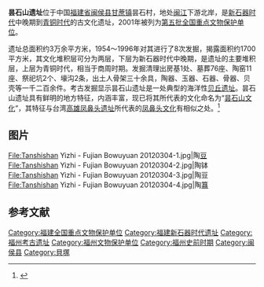 {{coord|26|09|01|N|119|08|41|E|display=title|scale:10000}}
{{文物保护单位
| 级别 = 全国
| 名称 = 昙石山遗址
| 图片 = 
| 所在 = [[福建省|福建省]][[闽侯县|闽侯县]]
| 分类 = 古遗址
| 时代 = [[新石器时代|新石器时代]]至[[商朝|商]][[周朝|周]]
| 编号 = [[第五批全国重点文物保护单位|第五批]]第52项
| 登录 = 2001年6月25日
}}

'''昙石山遗址'''位于中国[[福建省|福建省]][[闽侯县|闽侯县]][[甘蔗镇|甘蔗镇]]昙石村，地处[[闽江|闽江]]下游北岸，是[[新石器时代|新石器时代]]中晚期到[[青铜时代|青铜时代]]的古文化遗址，2001年被列为[[第五批全国重点文物保护单位|第五批全国重点文物保护单位]]。

遗址总面积约3万余平方米，1954～1996年对其进行了8次发掘，揭露面积约1700平方米，其文化堆积层可分为两层，下层为新石器时代中晚期，是遗址的主要堆积层，上层为青铜时代，相当于商周时期。发掘清理出房基1处、墓葬76座、陶窑11座、祭祀坑2个、壕沟2条，出土人骨架三十余具，陶器、玉器、石器、骨器、贝壳等一千二百余件。考古发掘显示昙石山遗址是一处典型的海洋性[[贝丘遗址|贝丘遗址]]。昙石山遗址具有鲜明的地方特征，内涵丰富，现已将其所代表的文化命名为“[[昙石山文化|昙石山文化]]”，其特征与台湾[[高雄|高雄]][[凤鼻头遗址|凤鼻头遗址]]所代表的[[凤鼻头文化|凤鼻头文化]]有相似之处。<ref>{{Cite book |title=全国重点文物保护单位（第一至第五批）·第Ⅱ卷 |publisher=文物出版社 |year=2004 |isbn=7-5010-1525-2 |pages=224 }}</ref>

== 图片 ==

<gallery>
File:Tanshishan Yizhi - Fujian Bowuyuan 20120304-1.jpg|陶[[豆_(器皿)|豆]]
File:Tanshishan Yizhi - Fujian Bowuyuan 20120304-2.jpg|陶钵
File:Tanshishan Yizhi - Fujian Bowuyuan 20120304-3.jpg|陶豆
File:Tanshishan Yizhi - Fujian Bowuyuan 20120304-4.jpg|陶[[簋|簋]]
</gallery>

==参考文献==
{{commonscat|Tanshishan Site}}
{{reflist}}

{{福建全国重点文物保护单位}}
{{模板:Neolithic cultures of China}}

{{DEFAULTSORT:Tan}}
[[Category:福建全国重点文物保护单位|Category:福建全国重点文物保护单位]]
[[Category:福建新石器时代遗址|Category:福建新石器时代遗址]]
[[Category:福州考古遗址|Category:福州考古遗址]]
[[Category:福州文物保护单位|Category:福州文物保护单位]]
[[Category:福州史前时期|Category:福州史前时期]]
[[Category:闽侯县|Category:闽侯县]]
[[Category:貝塚|Category:貝塚]]